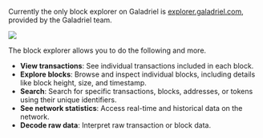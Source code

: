 Currently the only block explorer on Galadriel is [explorer.galadriel.com](https://explorer.galadriel.com), provided by the Galadriel team.

<Frame>
    <img src="/images/block-explorer.png"/>
</Frame>

The block explorer allows you to do the following and more.

- **View transactions**: See individual transactions included in each block.
- **Explore blocks**: Browse and inspect individual blocks, including details like block height, size, and timestamp.
- **Search**: Search for specific transactions, blocks, addresses, or tokens using their unique identifiers.
- **See network statistics**: Access real-time and historical data on the network.
- **Decode raw data**: Interpret raw transaction or block data.
